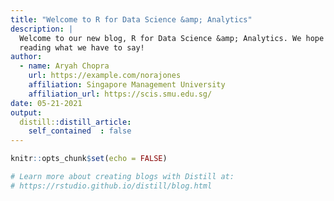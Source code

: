 ```yaml
---
title: "Welcome to R for Data Science &amp; Analytics"
description: |
  Welcome to our new blog, R for Data Science &amp; Analytics. We hope you enjoy 
  reading what we have to say!
author:
  - name: Aryah Chopra
    url: https://example.com/norajones
    affiliation: Singapore Management University
    affiliation_url: https://scis.smu.edu.sg/
date: 05-21-2021
output:
  distill::distill_article:
    self_contained  : false
---
```


```r
knitr::opts_chunk$set(echo = FALSE)

# Learn more about creating blogs with Distill at:
# https://rstudio.github.io/distill/blog.html

```



